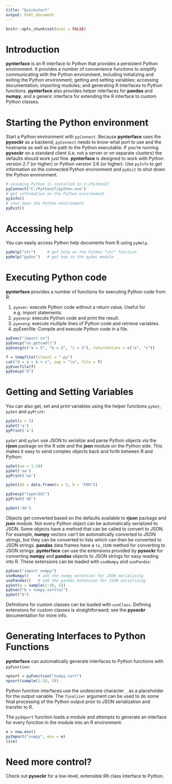```yaml
---
title: "Quickstart"
output: html_document
---
```


```r
knitr::opts_chunk$set(eval = FALSE)
```



# Introduction

**pynterface** is an R interface to Python that provides a persistent
Python environment. It provides a number of convenience
functions to simplify communicating with the Python environment, including
initializing and exiting the Python environment; getting and setting variables; 
accessing documentation; importing modules; and generating R interfaces to 
Python functions. **pynterface** also provides helper interfaces for 
**pandas** and **numpy**, and a generic interface for extending the R interface
to custom Python classes.


# Starting the Python environment

Start a Python environment with `pyConnect`. Because **pynterface** uses the
**pysockr** as a backend, `pyConnect` needs to know what port to use and the 
hostname as well as the path to the Python executable. If you're running 
**pysockr** on a standard client (i.e. not a server or on separate clusters)
the defaults should work just fine. **pynterface** is designed to work with
Python version 2.7 (or higher) or Python version 3.6 (or higher). Use 
`pyInfo` to get information on the connected Python environment and `pyExit`
to shut down the Python environment.

```r
# assuming Python is installed in C:/Python27
pyConnect("C:/Python27/python.exe")
# get information on the Python environment
pyInfo()
# shut down the Python environment
pyExit()
```


# Accessing help

You can easily access Python help documents from R using `pyHelp`.

```r
pyHelp("str")     # get help on the Python "str" function
pyHelp("pydoc")   # get hep on the pydoc module
```


# Executing Python code

**pynterface** provides a number of functions for executing Python
code from R:

1. `pyexec`: execute Python code without a return value. Useful for
   e.g. import statements.
2. `pyexecp`: execute Python code and print the result.
3. `pyexecg`: execute multiple lines of Python code and retrieve 
   variables.
4. pyExecfile: Compile and execute Python code in a file.

```r
pyExec("import os")
pyExecp("os.getcwd()")
pyExecg(c("a = 5", "b = 2", "c = 3"), returnValues = c("a", "c"))

f = tempfile(fileext = ".py")
cat("d = a + b + c", sep = "\n", file = f)
pyExecfile(f)
pyExecp("d")
```


# Getting and Setting Variables

You can also get, set and print variables using the helper functions 
`pyGet`, `pySet` and `pyPrint`:

```r
pySet(a = 5)
pyGet('a')
pyPrint('a')
```

`pyGet` and `pySet` use JSON to serialize and parse Python objects via
the **rjson** package on the R side and the **json** module on the 
Python side. This makes it easy to send complex objects back and forth 
between R and Python:

```r
pySet(aa = 1:10)
pyGet('aa')
pyPrint('aa')

pySet(dd = data.frame(a = 5, b = "FOO"))

pyExecp("type(dd)")
pyPrint('dd')

pyGet('dd')
```

Objects get converted based on the defaults available to **rjson** 
package and **json** module. Not every Python object can be 
automatically serialized to JSON. Some objects have a method that 
can be called to convert to JSON. For example, **numpy** vectors
can't be automatically converted to JSON strings, but they can be
converted to lists which can then be converted to JSON strings.
**pandas** data frames have a `to_JSON` method for converting to
JSON strings. **pynterface** can use the extensions provided by
**pysockr** for converting **numpy** and **pandas** objects to JSON 
strings for easy reading into R. These extensions can be loaded with 
`useNumpy` and `usePandas`:

```r
pyExec("import numpy")
useNumpy()    # add the numpy extension for JSON serializing
usePandas()   # add the pandas extension for JSON serializing
pySet(a = sample(1:10, 5))
pyExec("b = numpy.sort(a)")
pyGet("b")
```

Definitions for custom classes can be loaded with `useClass`.
Defining extensions for custom classes is straightforward; see the 
**pysockr** documentation for more info.


# Generating Interfaces to Python Functions

**pynterface** can automatically generate interfaces to Python 
functions with `pyFunction`:

```r
npsort = pyFunction("numpy.sort")
npsort(sample(1:10, 5))
```

Python function interfaces use the undescore character `_` as a
placeholder for the output variable. The `finalizer` argument can
be used to do some final processing of the Python output prior to
JSON serialization and transfer to R.

The `pyImport` function loads a module and attempts to generate an
interface for every function in the module into an R environment:

```r
e = new.env()
pyImport("numpy", env = e)
ls(e)
```

# Need more control?

Check out **pysockr** for a low-level, extensible R6 class
interface to Python.
